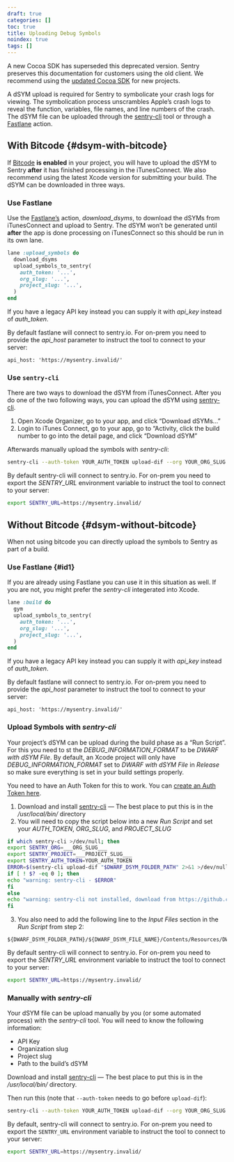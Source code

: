 ```yaml
---
draft: true
categories: []
toc: true
title: Uploading Debug Symbols
noindex: true
tags: []
---
```


<Alert level="warning" title="Note">

A new Cocoa SDK has superseded this deprecated version. Sentry preserves this documentation for customers using the old client. We recommend using the [updated Cocoa SDK](/platforms/apple/) for new projects.

</Alert>

A dSYM upload is required for Sentry to symbolicate your crash logs for viewing. The symbolication process unscrambles Apple’s crash logs to reveal the function, variables, file names, and line numbers of the crash. The dSYM file can be uploaded through the [sentry-cli](https://github.com/getsentry/sentry-cli) tool or through a [Fastlane](https://fastlane.tools/) action.

## With Bitcode {#dsym-with-bitcode}

If [Bitcode](https://developer.apple.com/library/ios/documentation/IDEs/Conceptual/AppDistributionGuide/AppThinning/AppThinning.html#//apple_ref/doc/uid/TP40012582-CH35-SW2) **is enabled** in your project, you will have to upload the dSYM to Sentry **after** it has finished processing in the iTunesConnect. We also recommend using the latest Xcode version for submitting your build. The dSYM can be downloaded in three ways.

### Use Fastlane

Use the [Fastlane’s](https://github.com/fastlane/fastlane) action, _download_dsyms_, to download the dSYMs from iTunesConnect and upload to Sentry. The dSYM won’t be generated until **after** the app is done processing on iTunesConnect so this should be run in its own lane.

```ruby
lane :upload_symbols do
  download_dsyms
  upload_symbols_to_sentry(
    auth_token: '...',
    org_slug: '...',
    project_slug: '...',
  )
end
```

If you have a legacy API key instead you can supply it with _api_key_ instead of _auth_token_.

<Note>

By default fastlane will connect to sentry.io. For on-prem you need to provide the _api_host_ parameter to instruct the tool to connect to your server:

```
api_host: 'https://mysentry.invalid/'
```

</Note>

### Use `sentry-cli`

There are two ways to download the dSYM from iTunesConnect. After you do one of the two following ways, you can upload the dSYM using [sentry-cli](https://github.com/getsentry/sentry-cli/releases).

1.  Open Xcode Organizer, go to your app, and click “Download dSYMs...”
2.  Login to iTunes Connect, go to your app, go to “Activity, click the build number to go into the detail page, and click “Download dSYM”

Afterwards manually upload the symbols with _sentry-cli_:

```bash
sentry-cli --auth-token YOUR_AUTH_TOKEN upload-dif --org YOUR_ORG_SLUG --project YOUR_PROJECT_SLUG PATH_TO_DSYMS
```

<Note>

By default sentry-cli will connect to sentry.io. For on-prem you need to export the _SENTRY_URL_ environment variable to instruct the tool to connect to your server:

```bash
export SENTRY_URL=https://mysentry.invalid/
```

</Note>

## Without Bitcode {#dsym-without-bitcode}

When not using bitcode you can directly upload the symbols to Sentry as part of a build.

### Use Fastlane {#id1}

If you are already using Fastlane you can use it in this situation as well. If you are not, you might prefer the _sentry-cli_ integerated into Xcode.

```ruby
lane :build do
  gym
  upload_symbols_to_sentry(
    auth_token: '...',
    org_slug: '...',
    project_slug: '...',
  )
end
```

If you have a legacy API key instead you can supply it with _api_key_ instead of _auth_token_.

<Note>

By default fastlane will connect to sentry.io. For on-prem you need to provide the _api_host_ parameter to instruct the tool to connect to your server:

```
api_host: 'https://mysentry.invalid/'
```

</Note>

### Upload Symbols with _sentry-cli_

Your project’s dSYM can be upload during the build phase as a “Run Script”. For this you need to st the _DEBUG_INFORMATION_FORMAT_ to be _DWARF with dSYM File_. By default, an Xcode project will only have _DEBUG_INFORMATION_FORMAT_ set to _DWARF with dSYM File_ in _Release_ so make sure everything is set in your build settings properly.

You need to have an Auth Token for this to work. You can [create an Auth Token here](https://sentry.io/api/).

1.  Download and install [sentry-cli](https://github.com/getsentry/sentry-cli/releases) — The best place to put this is in the _/usr/local/bin/_ directory
2.  You will need to copy the script below into a new _Run Script_ and set your _AUTH_TOKEN_, _ORG_SLUG_, and _PROJECT_SLUG_

```bash
if which sentry-cli >/dev/null; then
export SENTRY_ORG=___ORG_SLUG___
export SENTRY_PROJECT=___PROJECT_SLUG___
export SENTRY_AUTH_TOKEN=YOUR_AUTH_TOKEN
ERROR=$(sentry-cli upload-dif "$DWARF_DSYM_FOLDER_PATH" 2>&1 >/dev/null)
if [ ! $? -eq 0 ]; then
echo "warning: sentry-cli - $ERROR"
fi
else
echo "warning: sentry-cli not installed, download from https://github.com/getsentry/sentry-cli/releases"
fi
```

3.  You also need to add the following line to the _Input Files_ section in the _Run Script_ from step 2:

[//]: # "Don't use bash here. Clicking the copy button on the code sample with bash"
[//]: # "removes the leading $."

```text
${DWARF_DSYM_FOLDER_PATH}/${DWARF_DSYM_FILE_NAME}/Contents/Resources/DWARF/${TARGET_NAME}
```

<Note>

By default sentry-cli will connect to sentry.io. For on-prem you need to export the _SENTRY_URL_ environment variable to instruct the tool to connect to your server:

```bash
export SENTRY_URL=https://mysentry.invalid/
```

</Note>

### Manually with _sentry-cli_

Your dSYM file can be upload manually by you (or some automated process) with the _sentry-cli_ tool. You will need to know the following information:

- API Key
- Organization slug
- Project slug
- Path to the build’s dSYM

Download and install [sentry-cli](https://github.com/getsentry/sentry-cli/releases) — The best place to put this is in the _/usr/local/bin/_ directory.

Then run this (note that `--auth-token` needs to go before `upload-dif`):

```bash
sentry-cli --auth-token YOUR_AUTH_TOKEN upload-dif --org YOUR_ORG_SLUG --project YOUR_PROJECT_SLUG PATH_TO_DSYMS
```

<Note>

By default, sentry-cli will connect to sentry.io. For on-prem you need to export the `SENTRY_URL` environment variable to instruct the tool to connect to your server:

```bash
export SENTRY_URL=https://mysentry.invalid/
```

</Note>

